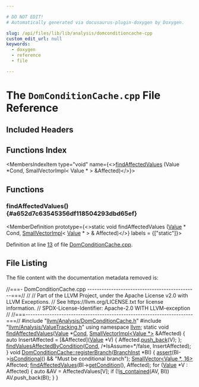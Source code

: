 ```yaml
---

# DO NOT EDIT!
# Automatically generated via docusaurus-plugin-doxygen by Doxygen.

slug: /api/files/lib/lib/analysis/domconditioncache-cpp
custom_edit_url: null
keywords:
  - doxygen
  - reference
  - file

---
```





# The `DomConditionCache.cpp` File Reference

<DoxygenPage pluginConfig={pluginConfig}>



## Included Headers

<IncludesList>
<IncludesListItem
  filePath="llvm/Analysis/DomConditionCache.h"
  permalink="/docs/api/files/include/include/llvm/include/llvm/analysis/domconditioncache-h"
  isLocal="true" />
<IncludesListItem
  filePath="llvm/Analysis/ValueTracking.h"
  permalink="/docs/api/files/include/include/llvm/include/llvm/analysis/valuetracking-h"
  isLocal="true" />
</IncludesList>

## Functions Index

<MembersIndex>

<MembersIndexItem
  type="void"
  name={<><a href="#a652d7c63545356df118504293dbd65ef">findAffectedValues</a> (Value &#42;Cond, SmallVectorImpl&lt; Value &#42; &gt; &amp;Affected)</>}>
</MembersIndexItem>

</MembersIndex>


<SectionDefinition>

## Functions

### findAffectedValues() {#a652d7c63545356df118504293dbd65ef}

<MemberDefinition
  prototype={<>static void findAffectedValues (<a href="/docs/api/classes/llvm/value">Value</a> &#42; Cond, <a href="/docs/api/classes/llvm/smallvectorimpl">SmallVectorImpl</a>&lt; <a href="/docs/api/classes/llvm/value">Value</a> &#42; &gt; &amp; Affected)</>}
  labels = {["static"]}>

Definition at line <a href="#l00013">13</a> of file <a href="/docs/api/files/lib/lib/analysis/domconditioncache-cpp">DomConditionCache.cpp</a>.
</MemberDefinition>

</SectionDefinition>

## File Listing

The file content with the documentation metadata removed is:

<ProgramListing>

<Link id="l00001" /><CodeLine lineNumber="1"><span class="doxyHighlightComment">//===- DomConditionCache.cpp ----------------------------------------------===//</span></CodeLine>
<Link id="l00002" /><CodeLine lineNumber="2"><span class="doxyHighlightComment">//</span></CodeLine>
<Link id="l00003" /><CodeLine lineNumber="3"><span class="doxyHighlightComment">// Part of the LLVM Project, under the Apache License v2.0 with LLVM Exceptions.</span></CodeLine>
<Link id="l00004" /><CodeLine lineNumber="4"><span class="doxyHighlightComment">// See https://llvm.org/LICENSE.txt for license information.</span></CodeLine>
<Link id="l00005" /><CodeLine lineNumber="5"><span class="doxyHighlightComment">// SPDX-License-Identifier: Apache-2.0 WITH LLVM-exception</span></CodeLine>
<Link id="l00006" /><CodeLine lineNumber="6"><span class="doxyHighlightComment">//</span></CodeLine>
<Link id="l00007" /><CodeLine lineNumber="7"><span class="doxyHighlightComment">//===----------------------------------------------------------------------===//</span></CodeLine>
<Link id="l00008" /><CodeLine lineNumber="8"></CodeLine>
<Link id="l00009" /><CodeLine lineNumber="9"><span class="doxyHighlightPreprocessor">#include &quot;<a href="/docs/api/files/include/include/llvm/include/llvm/analysis/domconditioncache-h">llvm/Analysis/DomConditionCache.h</a>&quot;</span></CodeLine>
<Link id="l00010" /><CodeLine lineNumber="10"><span class="doxyHighlightPreprocessor">#include &quot;<a href="/docs/api/files/include/include/llvm/include/llvm/analysis/valuetracking-h">llvm/Analysis/ValueTracking.h</a>&quot;</span></CodeLine>
<Link id="l00011" /><CodeLine lineNumber="11"><span class="doxyHighlightKeyword">using namespace </span><span class="doxyHighlight"><a href="/docs/api/namespaces/llvm">llvm</a>;</span></CodeLine>
<Link id="l00012" /><CodeLine lineNumber="12"></CodeLine>
<Link id="l00013" /><CodeLine lineNumber="13" lineLink="#a652d7c63545356df118504293dbd65ef"><span class="doxyHighlightKeyword">static</span><span class="doxyHighlight"> </span><span class="doxyHighlightKeywordType">void</span><span class="doxyHighlight"> <a href="#a652d7c63545356df118504293dbd65ef">findAffectedValues</a>(<a href="/docs/api/classes/llvm/value">Value</a> &#42;<a href="/docs/api/files/lib/lib/target/lib/target/riscv/riscvredundantcopyelimination-cpp/#a193847098793cdbab306803186676899">Cond</a>,</span></CodeLine>
<Link id="l00014" /><CodeLine lineNumber="14"><span class="doxyHighlight">                               <a href="/docs/api/classes/llvm/smallvectorimpl">SmallVectorImpl&lt;Value &#42;&gt;</a> &amp;Affected) &#123;</span></CodeLine>
<Link id="l00015" /><CodeLine lineNumber="15"><span class="doxyHighlight">  </span><span class="doxyHighlightKeyword">auto</span><span class="doxyHighlight"> InsertAffected = &#91;&amp;Affected&#93;(<a href="/docs/api/classes/llvm/value">Value</a> &#42;V) &#123; Affected.<a href="/docs/api/classes/llvm/smallvectortemplatebase/#af42bfbc067df27c19ee2fc859df58799">push&#95;back</a>(V); &#125;;</span></CodeLine>
<Link id="l00016" /><CodeLine lineNumber="16"><span class="doxyHighlight">  <a href="/docs/api/namespaces/llvm/#affd5ebabccc8fdf81ca6d2eeff2e68c1">findValuesAffectedByCondition</a>(<a href="/docs/api/files/lib/lib/target/lib/target/riscv/riscvredundantcopyelimination-cpp/#a193847098793cdbab306803186676899">Cond</a>, </span><span class="doxyHighlightComment">/&#42;IsAssume=&#42;/</span><span class="doxyHighlightKeyword">false</span><span class="doxyHighlight">, InsertAffected);</span></CodeLine>
<Link id="l00017" /><CodeLine lineNumber="17"><span class="doxyHighlight">&#125;</span></CodeLine>
<Link id="l00018" /><CodeLine lineNumber="18"></CodeLine>
<Link id="l00019" /><CodeLine lineNumber="19" lineLink="/docs/api/classes/llvm/domconditioncache/#ac105333da6ce958e6a88367557e798ae"><span class="doxyHighlightKeywordType">void</span><span class="doxyHighlight"> <a href="/docs/api/classes/llvm/domconditioncache/#ac105333da6ce958e6a88367557e798ae">DomConditionCache::registerBranch</a>(<a href="/docs/api/classes/llvm/branchinst">BranchInst</a> &#42;BI) &#123;</span></CodeLine>
<Link id="l00020" /><CodeLine lineNumber="20"><span class="doxyHighlight">  <a href="/docs/api/files/lib/lib/target/lib/target/amdgpu/silowercontrolflow-cpp/#a4868c5d81c5ccc98c47aeab6244346a0">assert</a>(BI-&gt;<a href="/docs/api/classes/llvm/branchinst/#a7e4be8b16fbd68c9045a388904044e01">isConditional</a>() &amp;&amp; </span><span class="doxyHighlightStringLiteral">&quot;Must be conditional branch&quot;</span><span class="doxyHighlight">);</span></CodeLine>
<Link id="l00021" /><CodeLine lineNumber="21"><span class="doxyHighlight">  <a href="/docs/api/classes/llvm/smallvector">SmallVector&lt;Value &#42;, 16&gt;</a> Affected;</span></CodeLine>
<Link id="l00022" /><CodeLine lineNumber="22"><span class="doxyHighlight">  <a href="/docs/api/files/lib/lib/analysis/assumptioncache-cpp/#a51e2be2d1cd63e7b951c1f25c8eb182b">findAffectedValues</a>(BI-&gt;<a href="/docs/api/classes/llvm/branchinst/#aebd4af5642453ce3169094f08dd3d7b8">getCondition</a>(), Affected);</span></CodeLine>
<Link id="l00023" /><CodeLine lineNumber="23"><span class="doxyHighlight">  </span><span class="doxyHighlightKeywordFlow">for</span><span class="doxyHighlight"> (<a href="/docs/api/classes/llvm/value">Value</a> &#42;V : Affected) &#123;</span></CodeLine>
<Link id="l00024" /><CodeLine lineNumber="24"><span class="doxyHighlight">    </span><span class="doxyHighlightKeyword">auto</span><span class="doxyHighlight"> &amp;AV = AffectedValues&#91;V&#93;;</span></CodeLine>
<Link id="l00025" /><CodeLine lineNumber="25"><span class="doxyHighlight">    </span><span class="doxyHighlightKeywordFlow">if</span><span class="doxyHighlight"> (!<a href="/docs/api/namespaces/llvm/#acd1cd968cb420c82d70926920fcdc7d7">is&#95;contained</a>(AV, BI))</span></CodeLine>
<Link id="l00026" /><CodeLine lineNumber="26"><span class="doxyHighlight">      AV.push&#95;back(BI);</span></CodeLine>
<Link id="l00027" /><CodeLine lineNumber="27"><span class="doxyHighlight">  &#125;</span></CodeLine>
<Link id="l00028" /><CodeLine lineNumber="28"><span class="doxyHighlight">&#125;</span></CodeLine>

</ProgramListing>


</DoxygenPage>
